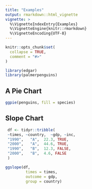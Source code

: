 ```yaml
---
title: "Examples"
output: rmarkdown::html_vignette
vignette: >
  %\VignetteIndexEntry{Examples}
  %\VignetteEngine{knitr::rmarkdown}
  %\VignetteEncoding{UTF-8}
---
```


```r
knitr::opts_chunk$set(
  collapse = TRUE,
  comment = "#>"
)
```

```r
library(edgar)
library(palmerpenguins)
```


## A Pie Chart

```r
ggpie(penguins, fill = species)
```

## Slope Chart

```r
 df <- tidyr::tribble(
 ~times, ~country,  ~gdp, ~inc,
 "1990",   "A",  22.3, TRUE,
 "2000",   "A",  44.6, TRUE,
 "1990",   "B",  12.3, FALSE,
 "2000",   "B",  4.6, FALSE
 )

ggslope(df,
         times = times,
         outcome = gdp,
         group = country)
```

